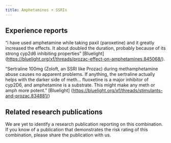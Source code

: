 ---
title: Amphetamines + SSRIs
---
## Experience reports

“i have used amphetamine while taking paxil (paroxetine) and it greatly increased the effects. It about doubled the duration, probably because of its strong cyp2d6 inhibiting properties” [Bluelight] (https://bluelight.org/xf/threads/prozac-effect-on-amphetamines.845068/).

“Sertraline 100mg (Zoloft, an SSRI like Prozac) during methamphetamine abuse causes no apparent problems. If anything, the sertraline actually helps with the darker side of meth… fluoxetine is a major inhibitor of cyp2D6, and amphetamine is a substrate. This might make any meth or amph more potent.” [Bluelight] (https://bluelight.org/xf/threads/stimulants-and-prozac.834881/)

## Related research publications

We are yet to identify a research publication reporting on this combination. If you know of a publication that demonstrates the risk rating of this combination, please share the publication with us.

